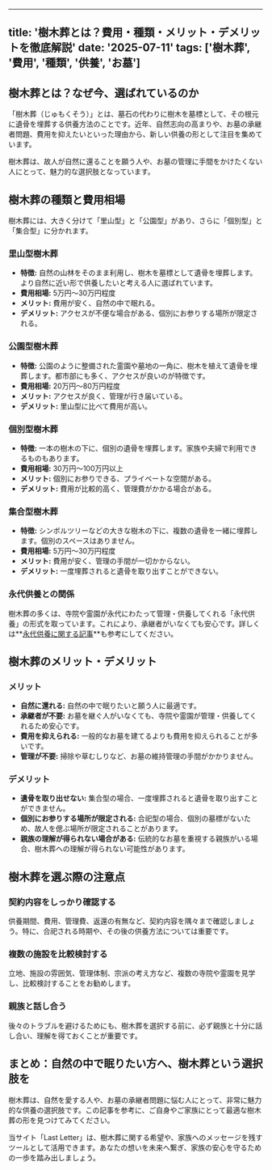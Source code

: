 
---
title: '樹木葬とは？費用・種類・メリット・デメリットを徹底解説'
date: '2025-07-11'
tags: ['樹木葬', '費用', '種類', '供養', 'お墓']
---

## 樹木葬とは？なぜ今、選ばれているのか

「樹木葬（じゅもくそう）」とは、墓石の代わりに樹木を墓標として、その根元に遺骨を埋葬する供養方法のことです。近年、自然志向の高まりや、お墓の承継者問題、費用を抑えたいといった理由から、新しい供養の形として注目を集めています。

樹木葬は、故人が自然に還ることを願う人や、お墓の管理に手間をかけたくない人にとって、魅力的な選択肢となっています。

## 樹木葬の種類と費用相場

樹木葬には、大きく分けて「里山型」と「公園型」があり、さらに「個別型」と「集合型」に分かれます。

### 里山型樹木葬

*   **特徴:** 自然の山林をそのまま利用し、樹木を墓標として遺骨を埋葬します。より自然に近い形で供養したいと考える人に選ばれています。
*   **費用相場:** 5万円〜30万円程度
*   **メリット:** 費用が安く、自然の中で眠れる。
*   **デメリット:** アクセスが不便な場合がある、個別にお参りする場所が限定される。

### 公園型樹木葬

*   **特徴:** 公園のように整備された霊園や墓地の一角に、樹木を植えて遺骨を埋葬します。都市部にも多く、アクセスが良いのが特徴です。
*   **費用相場:** 20万円〜80万円程度
*   **メリット:** アクセスが良く、管理が行き届いている。
*   **デメリット:** 里山型に比べて費用が高い。

### 個別型樹木葬

*   **特徴:** 一本の樹木の下に、個別の遺骨を埋葬します。家族や夫婦で利用できるものもあります。
*   **費用相場:** 30万円〜100万円以上
*   **メリット:** 個別にお参りできる、プライベートな空間がある。
*   **デメリット:** 費用が比較的高く、管理費がかかる場合がある。

### 集合型樹木葬

*   **特徴:** シンボルツリーなどの大きな樹木の下に、複数の遺骨を一緒に埋葬します。個別のスペースはありません。
*   **費用相場:** 5万円〜30万円程度
*   **メリット:** 費用が安く、管理の手間が一切かからない。
*   **デメリット:** 一度埋葬されると遺骨を取り出すことができない。

### 永代供養との関係

樹木葬の多くは、寺院や霊園が永代にわたって管理・供養してくれる「永代供養」の形式を取っています。これにより、承継者がいなくても安心です。詳しくは**[永代供養に関する記事](/articles/eitai-kuyo-guide.mdx)**も参考にしてください。

## 樹木葬のメリット・デメリット

### メリット

*   **自然に還れる:** 自然の中で眠りたいと願う人に最適です。
*   **承継者が不要:** お墓を継ぐ人がいなくても、寺院や霊園が管理・供養してくれるため安心です。
*   **費用を抑えられる:** 一般的なお墓を建てるよりも費用を抑えられることが多いです。
*   **管理が不要:** 掃除や草むしりなど、お墓の維持管理の手間がかかりません。

### デメリット

*   **遺骨を取り出せない:** 集合型の場合、一度埋葬されると遺骨を取り出すことができません。
*   **個別にお参りする場所が限定される:** 合祀型の場合、個別の墓標がないため、故人を偲ぶ場所が限定されることがあります。
*   **親族の理解が得られない場合がある:** 伝統的なお墓を重視する親族がいる場合、樹木葬への理解が得られない可能性があります。

## 樹木葬を選ぶ際の注意点

### 契約内容をしっかり確認する

供養期間、費用、管理費、返還の有無など、契約内容を隅々まで確認しましょう。特に、合祀される時期や、その後の供養方法については重要です。

### 複数の施設を比較検討する

立地、施設の雰囲気、管理体制、宗派の考え方など、複数の寺院や霊園を見学し、比較検討することをお勧めします。

### 親族と話し合う

後々のトラブルを避けるためにも、樹木葬を選択する前に、必ず親族と十分に話し合い、理解を得ておくことが重要です。

## まとめ：自然の中で眠りたい方へ、樹木葬という選択肢を

樹木葬は、自然を愛する人や、お墓の承継者問題に悩む人にとって、非常に魅力的な供養の選択肢です。この記事を参考に、ご自身やご家族にとって最適な樹木葬の形を見つけてみてください。

当サイト「Last Letter」は、樹木葬に関する希望や、家族へのメッセージを残すツールとして活用できます。あなたの想いを未来へ繋ぎ、家族の安心を守るための一歩を踏み出しましょう。
